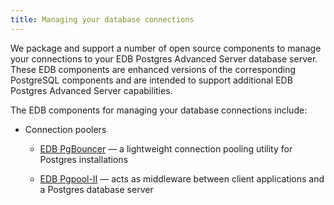 ```yaml
---
title: Managing your database connections
---
```


We package and support a number of open source components to manage your connections to your EDB Postgres Advanced Server database server. These EDB components are enhanced versions of the corresponding PostgreSQL components and are intended to support additional EDB Postgres Advanced Server capabilities.  

The EDB components for managing your database connections include:


- Connection poolers
  - [EDB PgBouncer](/pgbouncer/latest/) &mdash; a lightweight connection pooling utility for Postgres installations

  - [EDB Pgpool-II](/pgpool/latest/) &mdash; acts as middleware between client applications and a Postgres database server




